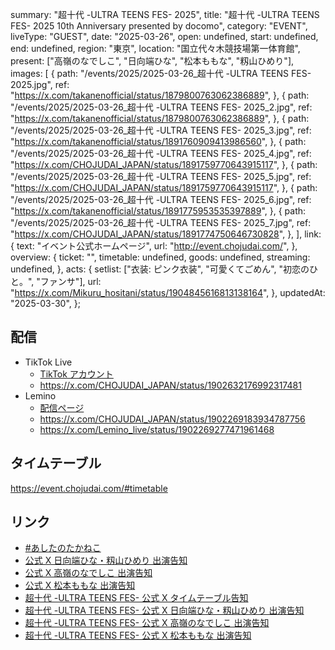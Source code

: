   summary: "超⼗代 -ULTRA TEENS FES- 2025",
  title: "超⼗代 -ULTRA TEENS FES- 2025 10th Anniversary presented by docomo",
  category: "EVENT",
  liveType: "GUEST",
  date: "2025-03-26",
  open: undefined,
  start: undefined,
  end: undefined,
  region: "東京",
  location: "国立代々木競技場第一体育館",
  present: ["高嶺のなでしこ", "日向端ひな", "松本ももな", "籾山ひめり"],
  images: [
    {
      path: "/events/2025/2025-03-26_超⼗代 -ULTRA TEENS FES- 2025.jpg",
      ref: "https://x.com/takanenofficial/status/1879800763062386889",
    },
    {
      path: "/events/2025/2025-03-26_超⼗代 -ULTRA TEENS FES- 2025_2.jpg",
      ref: "https://x.com/takanenofficial/status/1879800763062386889",
    },
    {
      path: "/events/2025/2025-03-26_超⼗代 -ULTRA TEENS FES- 2025_3.jpg",
      ref: "https://x.com/takanenofficial/status/1891760909413986560",
    },
    {
      path: "/events/2025/2025-03-26_超⼗代 -ULTRA TEENS FES- 2025_4.jpg",
      ref: "https://x.com/CHOJUDAI_JAPAN/status/1891759770643915117",
    },
    {
      path: "/events/2025/2025-03-26_超⼗代 -ULTRA TEENS FES- 2025_5.jpg",
      ref: "https://x.com/CHOJUDAI_JAPAN/status/1891759770643915117",
    },
    {
      path: "/events/2025/2025-03-26_超⼗代 -ULTRA TEENS FES- 2025_6.jpg",
      ref: "https://x.com/takanenofficial/status/1891775953535397889",
    },
    {
      path: "/events/2025/2025-03-26_超⼗代 -ULTRA TEENS FES- 2025_7.jpg",
      ref: "https://x.com/CHOJUDAI_JAPAN/status/1891774750646730828",
    },
  ],
  link: {
    text: "イベント公式ホームページ",
    url: "http://event.chojudai.com/",
  },
  overview: {
    ticket: "",
    timetable: undefined,
    goods: undefined,
    streaming: undefined,
  },
  acts: {
    setlist: ["衣装: ピンク衣装", "可愛くてごめん", "初恋のひと。", "ファンサ"],
    url: "https://x.com/Mikuru_hositani/status/1904845616813138164",
  },
  updatedAt: "2025-03-30",
};

## 配信

- TikTok Live
  - [TikTok アカウント](https://www.tiktok.com/@chojudai)
  - https://x.com/CHOJUDAI_JAPAN/status/1902632176992317481
- Lemino
  - [配信ページ](https://lemino.docomo.ne.jp/contents/Y3JpZDovL3BsYWxhLmlwdHZmLmpwL2dyb3VwL2IxMDMzNDc=)
  - https://x.com/CHOJUDAI_JAPAN/status/1902269183934787756
  - https://x.com/Lemino_live/status/1902269277471961468

## タイムテーブル

https://event.chojudai.com/#timetable

## リンク

- [#あしたのたかねこ](https://x.com/takanenofficial/status/1904511107185954834)
- [公式 X 日向端ひな・籾山ひめり 出演告知](https://x.com/takanenofficial/status/1891775953535397889)
- [公式 X 高嶺のなでしこ 出演告知](https://x.com/takanenofficial/status/1891760909413986560)
- [公式 X 松本ももな 出演告知](https://x.com/takanenofficial/status/1879800763062386889)
- [超十代 -ULTRA TEENS FES- 公式 X タイムテーブル告知](https://x.com/CHOJUDAI_JAPAN/status/1904081589862338796)
- [超十代 -ULTRA TEENS FES- 公式 X 日向端ひな・籾山ひめり 出演告知](https://x.com/CHOJUDAI_JAPAN/status/1891774750646730828)
- [超十代 -ULTRA TEENS FES- 公式 X 高嶺のなでしこ 出演告知](https://x.com/CHOJUDAI_JAPAN/status/1891759770643915117)
- [超十代 -ULTRA TEENS FES- 公式 X 松本ももな 出演告知](https://x.com/CHOJUDAI_JAPAN/status/1879802558816108983)
